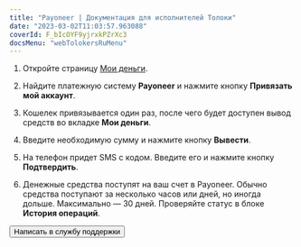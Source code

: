 ```yaml
---
title: "Payoneer | Документация для исполнителей Толоки"
date: "2023-03-02T11:03:57.963088"
coverId: F_bIcOYF9yjrxkPZrXc3
docsMenu: "webTolokersRuMenu"
---
```



<RuPayoneerContent1/>

<RuPopupInfoPayoneerConditions/>

<RuPayoneerContent2/>

1. Откройте страницу [Мои деньги](https://we.toloka.ai/profile/money).

1. Найдите платежную систему **Payoneer** и нажмите кнопку **Привязать мой аккаунт**.

1. Кошелек привязывается один раз, после чего будет доступен вывод средств во вкладке **Мои деньги**.

1. Введите необходимую сумму и нажмите кнопку **Вывести**.

1. На телефон придет SMS с кодом. Введите его и нажмите кнопку **Подтвердить**.

1. Денежные средства поступят на ваш счет в Payoneer. Обычно средства поступают за несколько часов или дней, но иногда дольше. Максимально — 30 дней. Проверяйте статус в блоке **История операций**.

<RuPayoneerContent3/>

<Button view="defaultInverse" size="l" type="link" url="../../troubleshooting/troubleshooting#money_withdrawal">Написать в службу поддержки</Button>
